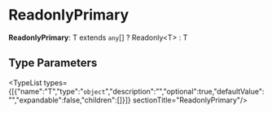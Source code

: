 
# ReadonlyPrimary

 **ReadonlyPrimary**: T extends `any`[] ? Readonly&#60;T&#62; : T

## Type Parameters

<TypeList types={[{"name":"T","type":"`object`","description":"","optional":true,"defaultValue":"","expandable":false,"children":[]}]}  sectionTitle="ReadonlyPrimary"/>

